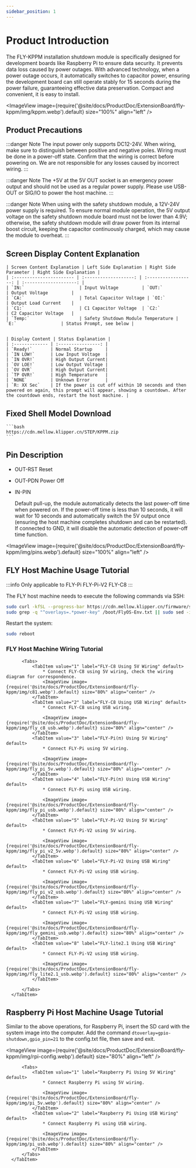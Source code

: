 ```yaml
---
sidebar_position: 1
---
```







# Product Introduction

  The FLY-KPPM installation shutdown module is specifically designed for development boards like Raspberry Pi to ensure data security. It prevents data loss caused by power outages. With advanced technology, when a power outage occurs, it automatically switches to capacitor power, ensuring the development board can still operate stably for 15 seconds during the power failure, guaranteeing effective data preservation. Compact and convenient, it is easy to install.

  <ImageView image={require('@site/docs/ProductDoc/ExtensionBoard/fly-kppm/img/kppm.webp').default} size="100%" align="left" />


## Product Precautions

  :::danger Note
  The input power only supports DC12-24V. When wiring, make sure to distinguish between positive and negative poles. Wiring must be done in a power-off state. Confirm that the wiring is correct before powering on. We are not responsible for any losses caused by incorrect wiring.
  :::

  :::danger Note
  The +5V at the 5V OUT socket is an emergency power output and should not be used as a regular power supply. Please use USB-OUT or SIG/IO to power the host machine.
  :::

  :::danger Note
  When using with the safety shutdown module, a 12V-24V power supply is required. To ensure normal module operation, the 5V output voltage on the safety shutdown module board must not be lower than 4.9V; otherwise, the safety shutdown module will draw power from its internal boost circuit, keeping the capacitor continuously charged, which may cause the module to overheat.
  :::


## Screen Display Content Explanation


    | Screen Content Explanation | Left Side Explanation | Right Side Parameter | Right Side Explanation |
    | :----------------------- | :-------------------: | :------------------: | :--------------------: |
    | `IN:`                     | Input Voltage         | `OUT:`               | Output Voltage         |
    | `CA:`                     | Total Capacitor Voltage | `OI:`                | Output Load Current    |
    | `C1:`                     | C1 Capacitor Voltage  | `C2:`                 | C2 Capacitor Voltage   |
    | `Temp:`                   | Safety Shutdown Module Temperature | `E:`                 | Status Prompt, see below |
    

    | Display Content | Status Explanation |
    | :------------- | :----------------: |
    | `Ready!`       | Normal Startup     |
    | `IN LOW!`      | Low Input Voltage  |
    | `IN OVR!`      | High Output Current|
    | `OV LOE!`      | Low Output Voltage |
    | `OV OVR`       | High Output Current|
    | `TP OVR!`      | High Temperature   |
    | `NONE`         | Unknown Error      |
    | `R: XX Sec`    | If the power is cut off within 10 seconds and then powered on again, this prompt will appear, showing a countdown. After the countdown ends, restart the host machine. |


## Fixed Shell Model Download

    ```bash
    https://cdn.mellow.klipper.cn/STEP/KPPM.zip
    ```


## Pin Description

  * OUT-RST Reset
  * OUT-PDN Power Off

  * IN-PIN 

    Default pull-up, the module automatically detects the last power-off time when powered on. 
  If the power-off time is less than 10 seconds, it will wait for 10 seconds and automatically switch the 5V output once (ensuring the host machine completes shutdown and can be restarted). 
  If connected to GND, it will disable the automatic detection of power-off time function.

  <ImageView image={require('@site/docs/ProductDoc/ExtensionBoard/fly-kppm/img/pins.webp').default} size="100%" align="left" />

## FLY Host Machine Usage Tutorial

  :::info
  Only applicable to FLY-Pi FLY-Pi-V2 FLY-C8
  :::

  The FLY host machine needs to execute the following commands via SSH:

  ```bash
  sudo curl -kfSL --progress-bar https://cdn.mellow.klipper.cn/firmware/sun50i-h5-power-key.dtbo -o /boot/dtb/allwinner/overlay/sun50i-h5-power-key.dtbo
  sudo grep -q "^overlays=.*power-key" /boot/FlyOS-Env.txt || sudo sed -i '/^overlays=/ s/$/ power-key/' /boot/FlyOS-Env.txt
  ```

  Restart the system:

  ```bash
  sudo reboot
  ```
  
### FLY Host Machine Wiring Tutorial

  <Tabs>
      <TabItem value="serial" label="FLY Host Machine Wiring Tutorial" default>

          <Tabs>
              <TabItem value="1" label="FLY-C8 Using 5V Wiring" default>
                  * Connect FLY-C8 using 5V wiring, check the wiring diagram for correspondence.
                  <ImageView image={require('@site/docs/ProductDoc/ExtensionBoard/fly-kppm/img/c81.webp').default} size="80%" align="center" />
              </TabItem>
              <TabItem value="2" label="FLY-C8 Using USB Wiring" default>
                  * Connect FLY-C8 using USB wiring.

                  <ImageView image={require('@site/docs/ProductDoc/ExtensionBoard/fly-kppm/img/fly_c8_usb.webp').default} size="80%" align="center" />
              </TabItem>
              <TabItem value="3" label="FLY-Pi(π) Using 5V Wiring" default>
                  * Connect FLY-Pi using 5V wiring.

                  <ImageView image={require('@site/docs/ProductDoc/ExtensionBoard/fly-kppm/img/fly_pi_5v.webp').default} size="80%" align="center" />
              </TabItem>
              <TabItem value="4" label="FLY-Pi(π) Using USB Wiring" default>
                  * Connect FLY-Pi using USB wiring.

                  <ImageView image={require('@site/docs/ProductDoc/ExtensionBoard/fly-kppm/img/fly_pi_usb.webp').default} size="80%" align="center" />
              </TabItem>
              <TabItem value="5" label="FLY-Pi-V2 Using 5V Wiring" default>
                  * Connect FLY-Pi-V2 using 5V wiring.

                  <ImageView image={require('@site/docs/ProductDoc/ExtensionBoard/fly-kppm/img/fly_pi_v2_5v.webp').default} size="80%" align="center" />
              </TabItem>
              <TabItem value="6" label="FLY-Pi-V2 Using USB Wiring" default>
                  * Connect FLY-Pi-V2 using USB wiring.

                  <ImageView image={require('@site/docs/ProductDoc/ExtensionBoard/fly-kppm/img/fly_pi_v2_usb.webp').default} size="80%" align="center" />
              </TabItem>
              <TabItem value="7" label="FLY-gemini Using USB Wiring" default>
                  * Connect FLY-Pi-V2 using USB wiring.

                  <ImageView image={require('@site/docs/ProductDoc/ExtensionBoard/fly-kppm/img/fly_gemini_usb.webp').default} size="80%" align="center" />
              </TabItem>
              <TabItem value="8" label="FLY-lite2.1 Using USB Wiring" default>
                  * Connect FLY-Pi-V2 using USB wiring.

                  <ImageView image={require('@site/docs/ProductDoc/ExtensionBoard/fly-kppm/img/fly_lite2.1_usb.webp').default} size="80%" align="center" />
              </TabItem>
            
          </Tabs>
      </TabItem>
  </Tabs>

## Raspberry Pi Host Machine Usage Tutorial

  Similar to the above operations, for Raspberry Pi, insert the SD card with the system image into the computer. Add the command `dtoverlay=gpio-shutdown,gpio_pin=21` to the config.txt file, then save and exit.

  <ImageView image={require('@site/docs/ProductDoc/ExtensionBoard/fly-kppm/img/rpi-config.webp').default} size="80%" align="left" />

  

  <Tabs>
      <TabItem value="serial" label="Raspberry Pi Host Machine Wiring Tutorial" default>

          <Tabs>
              <TabItem value="1" label="Raspberry Pi Using 5V Wiring" default>
                  * Connect Raspberry Pi using 5V wiring.

                  <ImageView image={require('@site/docs/ProductDoc/ExtensionBoard/fly-kppm/img/pi_5v.webp').default} size="80%" align="center" />
              </TabItem>
              <TabItem value="2" label="Raspberry Pi Using USB Wiring" default>
                  * Connect Raspberry Pi using USB wiring.

                  <ImageView image={require('@site/docs/ProductDoc/ExtensionBoard/fly-kppm/img/pi_usb.webp').default} size="80%" align="center" />
              </TabItem>
          </Tabs>
      </TabItem>
  </Tabs>
